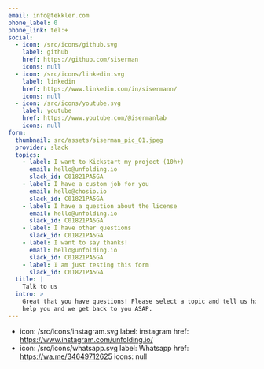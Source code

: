 ```yaml
---
email: info@tekkler.com
phone_label: 0
phone_link: tel:+
social:
  - icon: /src/icons/github.svg
    label: github
    href: https://github.com/siserman
    icons: null
  - icon: /src/icons/linkedin.svg
    label: linkedin
    href: https://www.linkedin.com/in/sisermann/
    icons: null
  - icon: /src/icons/youtube.svg
    label: youtube
    href: https://www.youtube.com/@isermanlab
    icons: null
form:
  thumbnail: src/assets/siserman_pic_01.jpeg
  provider: slack
  topics:
    - label: I want to Kickstart my project (10h+)
      email: hello@unfolding.io
      slack_id: C01821PA5GA
    - label: I have a custom job for you
      email: hello@chosio.io
      slack_id: C01821PA5GA
    - label: I have a question about the license
      email: hello@unfolding.io
      slack_id: C01821PA5GA
    - label: I have other questions
      slack_id: C01821PA5GA
    - label: I want to say thanks!
      email: hello@unfolding.io
      slack_id: C01821PA5GA
    - label: I am just testing this form
      slack_id: C01821PA5GA
  title: |
    Talk to us
  intro: >
    Great that you have questions! Please select a topic and tell us how we can
    help you and we get back to you ASAP.
---
```

  - icon: /src/icons/instagram.svg
    label: instagram
    href: https://www.instagram.com/unfolding.io/
  - icon: /src/icons/whatsapp.svg
    label: Whatsapp
    href: https://wa.me/34649712625
    icons: null